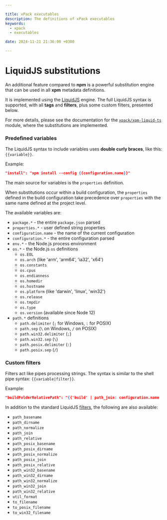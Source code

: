 ```yaml
---

title: xPack executables
description: The definitions of xPack executables
keywords:
  - xpack
  - executables

date: 2024-11-21 21:36:00 +0300

---
```


# LiquidJS substitutions

An additional feature compared to **npm** is a powerful
substitution engine that can be used in all **xpm**
metadata definitions.

It is implemented using the
[LiquidJS](https://liquidjs.com) engine.
The full LiquidJS syntax is supported, with all **tags** and **filters**,
plus some custom filters, presented below.

For more details, please see the documentation for the
[`xpack/xpm-liquid-ts`](https://xpack.github.io/xpm-liquid-ts) module, where
the substitutions are implemented.

### Predefined variables

The LiquidJS syntax to include variables
uses **double curly braces**, like this: `{{variable}}`.

Example:

```json title="Simple variable substitution"
"install": "xpm install --config {{configuration.name}}"
```

The main source for variables is the `properties` definition.

When substitutions occur within a build configuration, the `properties`
defined in the build configuration take precedence over `properties`
with the same name defined at the project level.

The available variables are:

- `package.*` - the entire `package.json` parsed
- `properties.*` - user defined string properties
- `configuration.name` - the name of the current configuration
- `configuration.*` - the entire configuration parsed
- `env.*` - the Node.js process environment
- `os.*` - the Node.js `os` definitions
  - `os.EOL`
  - `os.arch` (like 'arm', 'arm64', 'ia32', 'x64')
  - `os.constants`
  - `os.cpus`
  - `os.endianness`
  - `os.homedir`
  - `os.hostname`
  - `os.platform` (like 'darwin', 'linux', 'win32')
  - `os.release`
  - `os.tmpdir`
  - `os.type`
  - `os.version` (available since Node 12)
- `path.*` definitions
  - `path.delimiter` (`;` for Windows, `:` for POSIX)
  - `path.sep` (`\` on Windows, `/` on POSIX)
  - `path.win32.delimiter` (`;`)
  - `path.win32.sep` (`\`)
  - `path.posix.delimiter` (`:`)
  - `path.posix.sep` (`/`)

### Custom filters

Filters act like pipes processing strings. The syntax is similar to
the shell pipe syntax: `{{variable|filter}}`.

Example:

```json title="Multi-filter substitution"
"buildFolderRelativePath": "{{'build' | path_join: configuration.name | to_filename | downcase}}"
```

In addition to the standard LiquidJS
[filters](https://liquidjs.com/filters/overview.html),
the following are also available:

- `path_basename`
- `path_dirname`
- `path_normalize`
- `path_join`
- `path_relative`
- `path_posix_basename`
- `path_posix_dirname`
- `path_posix_normalize`
- `path_posix_join`
- `path_posix_relative`
- `path_win32_basename`
- `path_win32_dirname`
- `path_win32_normalize`
- `path_win32_join`
- `path_win32_relative`
- `util_format`
- `to_filename`
- `to_posix_filename`
- `to_win32_filename`

